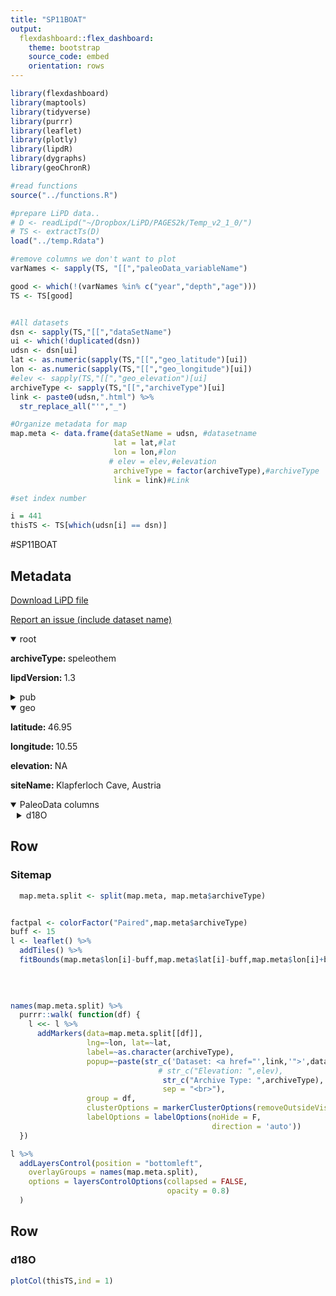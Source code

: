 ```yaml
---
title: "SP11BOAT"
output: 
  flexdashboard::flex_dashboard:
    theme: bootstrap
    source_code: embed
    orientation: rows
---
```


```r
library(flexdashboard)
library(maptools)
library(tidyverse)
library(purrr)
library(leaflet)
library(plotly)
library(lipdR)
library(dygraphs)
library(geoChronR)

#read functions
source("../functions.R")

#prepare LiPD data..
# D <- readLipd("~/Dropbox/LiPD/PAGES2k/Temp_v2_1_0/")
# TS <- extractTs(D)
load("../temp.Rdata")

#remove columns we don't want to plot
varNames <- sapply(TS, "[[","paleoData_variableName")

good <- which(!(varNames %in% c("year","depth","age")))
TS <- TS[good]


#All datasets
dsn <- sapply(TS,"[[","dataSetName")
ui <- which(!duplicated(dsn))
udsn <- dsn[ui]
lat <- as.numeric(sapply(TS,"[[","geo_latitude")[ui])
lon <- as.numeric(sapply(TS,"[[","geo_longitude")[ui])
#elev <- sapply(TS,"[[","geo_elevation")[ui]
archiveType <- sapply(TS,"[[","archiveType")[ui]
link <- paste0(udsn,".html") %>% 
  str_replace_all("'","_")

#Organize metadata for map
map.meta <- data.frame(dataSetName = udsn, #datasetname
                       lat = lat,#lat
                       lon = lon,#lon
                      # elev = elev,#elevation
                       archiveType = factor(archiveType),#archiveType
                       link = link)#Link

#set index number

i = 441
thisTS <- TS[which(udsn[i] == dsn)]
```
#SP11BOAT

Metadata {.sidebar}
-------------------------------------
[Download LiPD file](SP11BOAT.lpd)
            

[Report an issue (include dataset name)](https://github.com/nickmckay/LiPDverse/issues)

<details open style="margin-left: 0px">
<summary>root</summary>
<p style="margin-left: 0px"><strong>archiveType: </strong>speleothem
<p style="margin-left: 0px"><strong>lipdVersion: </strong>1.3
</details>
<details>
<summary>pub</summary>
<details style="margin-left: 10px">
<summary>pub1</summary>
<p style="margin-left: 10px"><strong>author: </strong>Boch, R
<p style="margin-left: 10px"><strong>pubYear: </strong>2011
<p style="margin-left: 10px"><strong>DOI: </strong>10.1002/jqs.1490
</details>
</details>
<details open style="margin-left: 0px">
<summary>geo</summary>
<p style="margin-left: 0px"><strong>latitude: </strong>46.95
<p style="margin-left: 0px"><strong>longitude: </strong>10.55
<p style="margin-left: 0px"><strong>elevation: </strong>NA
<p style="margin-left: 0px"><strong>siteName: </strong>Klapferloch Cave, Austria
</details>
<details open>
<summary>PaleoData columns</summary>
<details style="margin-left: 10px">
<summary>d18O</summary>
<p style="margin-left: 10px"><strong>TSid: </strong>SP11BOAT01A
<p style="margin-left: 10px"><strong>variableName: </strong>d18O
<p style="margin-left: 10px"><strong>units: </strong>parts per mil
<p style="margin-left: 10px"><strong>description: </strong>stable isotope of flowstone carbonate d18O and d13C
<details>
<summary>interpretation</summary>
<details style="margin-left: 20px">
<summary>1</summary>
<p style="margin-left: 20px"><strong>basis: </strong>Annual and homogenized precipitation data of the nearby station Nauders, however, reveal good correspondence with observed C and O isotope changes on a decadal timescale, considering the age uncertainties and different temporal resolution
<p style="margin-left: 20px"><strong>interpDirection: </strong>decrease
<p style="margin-left: 20px"><strong>scope: </strong>climate
<p style="margin-left: 20px"><strong>seasonality: </strong>multi-annual
<p style="margin-left: 20px"><strong>variable: </strong>Past precipitation in the catchment
<p style="margin-left: 20px"><strong>variableDetail: </strong>variations in paleoprecipitation amount on a multi-annual timescale (On longer timescales, however, the flowstone?s growth dynamics have to be considered)
</details>
<details style="margin-left: 20px">
<summary>2</summary>
<p style="margin-left: 20px"><strong>direction: </strong>increase
<p style="margin-left: 20px"><strong>equilibriumEvidence: </strong>There is kinetic osotope fractionation: Strongly positive correlation between d13C and d18O values in the younger segments with Dd13C/Dd18O slopes of 1?1.5. The older parts of the cores are characterized by a significantly lower degree of correlation and typically lower slopes. Linear fits of d13C vs. d18O in cores PFU8 and PFU9 show comparable slopes (1?1.5) but typically lower coefficients (in particular PFU8). Modern calcite precipitates also exhibit a strongly positive correlation of C and O isotope values (R2=0.87). A comparison of the drill core d18O values with calculated modern O isotopic equilibrium values based on monitoring data reveals O isotopic compositions close to isotopic equilibrium only for the calcite d18O minima.
<p style="margin-left: 20px"><strong>inferredMaterial: </strong>groundwater d18O
<p style="margin-left: 20px"><strong>integrationTime: </strong>multi-annual (not specified)
<p style="margin-left: 20px"><strong>integrationTimeBasis: </strong>Lack of seasonal signal in stable isotopic composition + the drip-water trace element concentrations strongly suggesta that most of the water discharging into this cave has a mean residence time well in excess of one year.
<p style="margin-left: 20px"><strong>integrationTimeUncertaintyType: </strong>uncertainty is higher on long timescales due to flowstone?s growth dynamics
<p style="margin-left: 20px"><strong>integrationTimeUnits: </strong>years
<p style="margin-left: 20px"><strong>rank: </strong>2
<p style="margin-left: 20px"><strong>scope: </strong>isotope
<p style="margin-left: 20px"><strong>seasonality: </strong>annual
<p style="margin-left: 20px"><strong>variable: </strong>amount of drip-water discharge
</details>
</details>
</details>

Row
-----------------------------------------------------------------------

### Sitemap

```r
  map.meta.split <- split(map.meta, map.meta$archiveType)


factpal <- colorFactor("Paired",map.meta$archiveType)
buff <- 15
l <- leaflet() %>% 
  addTiles() %>% 
  fitBounds(map.meta$lon[i]-buff,map.meta$lat[i]-buff,map.meta$lon[i]+buff,map.meta$lat[i]+buff)
  

  
  
names(map.meta.split) %>%
  purrr::walk( function(df) {
    l <<- l %>%
      addMarkers(data=map.meta.split[[df]],
                 lng=~lon, lat=~lat,
                 label=~as.character(archiveType),
                 popup=~paste(str_c('Dataset: <a href="',link,'">',dataSetName,'</a>'),
                                 # str_c("Elevation: ",elev),
                                  str_c("Archive Type: ",archiveType),
                                  sep = "<br>"),
                 group = df,
                 clusterOptions = markerClusterOptions(removeOutsideVisibleBounds = F),
                 labelOptions = labelOptions(noHide = F,
                                             direction = 'auto'))
  })

l %>%
  addLayersControl(position = "bottomleft",
    overlayGroups = names(map.meta.split),
    options = layersControlOptions(collapsed = FALSE,
                                   opacity = 0.8)
  )
```

Row {.tabset .tabset-fade}
-----------------------------------------------------------------------

### d18O
```r
plotCol(thisTS,ind = 1)
```
